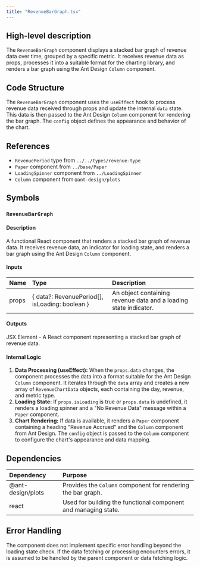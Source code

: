 ```yaml
---
title: "RevenueBarGraph.tsx"
---
```


## High-level description
The `RevenueBarGraph` component displays a stacked bar graph of revenue data over time, grouped by a specific metric. It receives revenue data as props, processes it into a suitable format for the charting library, and renders a bar graph using the Ant Design `Column` component.

## Code Structure
The `RevenueBarGraph` component uses the `useEffect` hook to process revenue data received through props and update the internal `data` state. This data is then passed to the Ant Design `Column` component for rendering the bar graph. The `config` object defines the appearance and behavior of the chart.

## References
- `RevenuePeriod` type from `../../types/revenue-type`
- `Paper` component from `../base/Paper`
- `LoadingSpinner` component from `../LoadingSpinner`
- `Column` component from `@ant-design/plots`

## Symbols

### `RevenueBarGraph`
#### Description
A functional React component that renders a stacked bar graph of revenue data. It receives revenue data, an indicator for loading state, and renders a bar graph using the Ant Design `Column` component.

#### Inputs
| Name | Type | Description |
|:-----|:-----|:------------|
| props | { data?: RevenuePeriod[], isLoading: boolean } | An object containing revenue data and a loading state indicator. |

#### Outputs
JSX.Element - A React component representing a stacked bar graph of revenue data.

#### Internal Logic
1. **Data Processing (useEffect):** When the `props.data` changes, the component processes the data into a format suitable for the Ant Design `Column` component. It iterates through the `data` array and creates a new array of `RevenueChartData` objects, each containing the day, revenue, and metric type.
2. **Loading State:** If `props.isLoading` is true or `props.data` is undefined, it renders a loading spinner and a "No Revenue Data" message within a `Paper` component.
3. **Chart Rendering:** If data is available, it renders a `Paper` component containing a heading "Revenue Accrued" and the `Column` component from Ant Design. The `config` object is passed to the `Column` component to configure the chart's appearance and data mapping.

## Dependencies
| Dependency | Purpose |
|:-----------|:--------|
| @ant-design/plots | Provides the `Column` component for rendering the bar graph. |
| react | Used for building the functional component and managing state. |

## Error Handling
The component does not implement specific error handling beyond the loading state check. If the data fetching or processing encounters errors, it is assumed to be handled by the parent component or data fetching logic.
